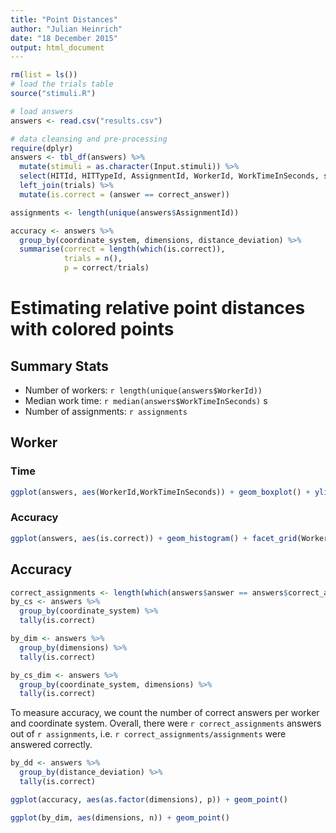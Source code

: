 ```yaml
---
title: "Point Distances"
author: "Julian Heinrich"
date: "18 December 2015"
output: html_document
---
```


```r
rm(list = ls())
# load the trials table
source("stimuli.R")

# load answers
answers <- read.csv("results.csv")

# data cleansing and pre-processing
require(dplyr)
answers <- tbl_df(answers) %>%
  mutate(stimuli = as.character(Input.stimuli)) %>%
  select(HITId, HITTypeId, AssignmentId, WorkerId, WorkTimeInSeconds, stimuli, answer = Answer.answer) %>%
  left_join(trials) %>%
  mutate(is.correct = (answer == correct_answer))

assignments <- length(unique(answers$AssignmentId))

accuracy <- answers %>%
  group_by(coordinate_system, dimensions, distance_deviation) %>%
  summarise(correct = length(which(is.correct)),
            trials = n(),
            p = correct/trials)
```

# Estimating relative point distances with colored points

## Summary Stats

* Number of workers: `r length(unique(answers$WorkerId))`
* Median work time: `r median(answers$WorkTimeInSeconds)` s
* Number of assignments: `r assignments`

## Worker

### Time
```r
ggplot(answers, aes(WorkerId,WorkTimeInSeconds)) + geom_boxplot() + ylim(0,200)
```

### Accuracy
```r
ggplot(answers, aes(is.correct)) + geom_histogram() + facet_grid(WorkerId~coordinate_system+dimensions)
```

## Accuracy

```r
correct_assignments <- length(which(answers$answer == answers$correct_answer))
by_cs <- answers %>%
  group_by(coordinate_system) %>%
  tally(is.correct)

by_dim <- answers %>%
  group_by(dimensions) %>%
  tally(is.correct)

by_cs_dim <- answers %>%
  group_by(coordinate_system, dimensions) %>%
  tally(is.correct)

```

To measure accuracy, we count the number of correct answers per worker and coordinate system. Overall, there were `r correct_assignments` answers out of `r assignments`, i.e. `r correct_assignments/assignments` were answered correctly.

```r
by_dd <- answers %>%
  group_by(distance_deviation) %>%
  tally(is.correct)

ggplot(accuracy, aes(as.factor(dimensions), p)) + geom_point()
```

```r
ggplot(by_dim, aes(dimensions, n)) + geom_point()
```

